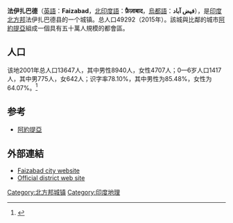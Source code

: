 {{Infobox Indian jurisdiction |
native_name = Faizabad | 
type = 城镇 | 
latd =  | longd =  |
state_name = 北方邦 |
district = 法伊扎巴德 |
leader_title = |
leader_name = |
altitude = 80|
population_as_of = 2015 |
population_total = 557845|(都會區) 
population_density = 7000|
area_magnitude= sq. km |
area_total = 80 |
area_telephone =  |
postal_code =224001 |
vehicle_code_range =UP-42 |
sex_ratio = 998|
unlocode = |
website = |
footnotes =
}}'''法伊扎巴德'''（[[英語|英語]]：'''Faizabad'''，[[北印度語|北印度語]]：'''फ़ैज़ाबाद'''，[[烏都語|烏都語]]：'''فیض آباد'''），是[[印度|印度]][[北方邦|北方邦]]法伊扎巴德县的一个城镇。总人口49292（2015年）。該城與比鄰的城市[[阿約提亞|阿約提亞]]組成一個具有五十萬人規模的都會區。

== 人口 ==
该地2001年总人口13647人，其中男性8940人，女性4707人；0—6岁人口1417人，其中男775人，女642人；识字率78.10%，其中男性为85.48%，女性为64.07%。<ref>{{cite web|url=http://www.censusindia.net/results/town.php?stad=A&state5=999 |title=Census of India 2001: Data from the 2001 Census, including cities, villages and towns. (Provisional) |accessdate=2007-09-03 |work= |publisher=Census Commission of India |deadurl=yes |archiveurl=https://web.archive.org/web/20040616075334/http://www.censusindia.net/results/town.php?stad=A&state5=999 |archivedate=2004-06-16 }}</ref>

== 参考 ==
{{reflist}}
*[[阿約提亞|阿約提亞]]

[[Category:北方邦城镇|Category:北方邦城镇]]

== 外部連結 ==
* [https://web.archive.org/web/20071103112930/http://www.faizabadcity.com/ Faizabad city website]
* [http://faizabad.nic.in Official district web site] {{Wayback|url=http://faizabad.nic.in/ |date=20110903122813 }}

[[Category:印度地理|Category:印度地理]]